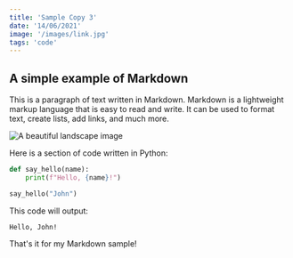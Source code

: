 ---
title: 'Sample Copy 3'
date: '14/06/2021'
image: '/images/link.jpg'
tags: 'code'
---

## A simple example of Markdown

This is a paragraph of text written in Markdown. Markdown is a lightweight markup language that is easy to read and write. It can be used to format text, create lists, add links, and much more.

![A beautiful landscape image](https://images.unsplash.com/photo-1634675964509-4f593270ab82?ixlib=rb-4.0.3&ixid=MnwxMjA3fDB8MHxwaG90by1wYWdlfHx8fGVufDB8fHx8&auto=format&fit=crop&w=870&q=80)

Here is a section of code written in Python:

```python
def say_hello(name):
    print(f"Hello, {name}!")

say_hello("John")
```

This code will output:

```
Hello, John!
```

That's it for my Markdown sample!